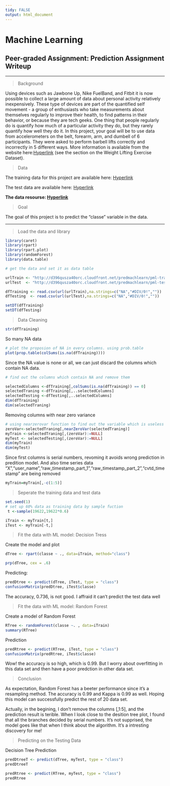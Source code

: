 ---
tidy: FALSE 
output: html_document
---


# Machine Learning
## Peer-graded Assignment: Prediction Assignment Writeup
***


> Background

Using devices such as Jawbone Up, Nike FuelBand, and Fitbit it is now possible to collect a large amount of data about personal activity relatively inexpensively. These type of devices are part of the quantified self movement - a group of enthusiasts who take measurements about themselves regularly to improve their health, to find patterns in their behavior, or because they are tech geeks. One thing that people regularly do is quantify how much of a particular activity they do, but they rarely quantify how well they do it. In this project, your goal will be to use data from accelerometers on the belt, forearm, arm, and dumbell of 6 participants. They were asked to perform barbell lifts correctly and incorrectly in 5 different ways. More information is available from the website here:[Hyperlink](http://web.archive.org/web/20161224072740/http:/groupware.les.inf.puc-rio.br/har)  (see the section on the Weight Lifting Exercise Dataset).


> Data

The training data for this project are available here:
[Hyperlink](https://d396qusza40orc.cloudfront.net/predmachlearn/pml-training.csv)

The test data are available here:
[Hyperlink](https://d396qusza40orc.cloudfront.net/predmachlearn/pml-testing.csv)

**The data resourse: [Hyperlink](http://web.archive.org/web/20161224072740/http:/groupware.les.inf.puc-rio.br/har.)**  


  
> Goal

The goal of this project is to predict the "classe" variable in the data. 


***

> Load the data and library



```{r echo=TRUE}
library(caret)
library(rpart)
library(rpart.plot)
library(randomForest)
library(data.table)

```

```{r echo=TRUE, cache =TRUE}
# get the data and set it as data table

urlTrain <- "http://d396qusza40orc.cloudfront.net/predmachlearn/pml-training.csv"
urlTest  <- "http://d396qusza40orc.cloudfront.net/predmachlearn/pml-testing.csv"

dfTraining <- read.csv(url(urlTrain),na.strings=c("NA","#DIV/0!",""))
dfTesting  <- read.csv(url(urlTest),na.strings=c("NA","#DIV/0!",""))

setDT(dfTraining)
setDT(dfTesting)


```


> Data Cleaning

```{r echo=TRUE}
str(dfTraining)


```
So many NA data

```{r echo=TRUE}
# plot the proposion of NA in every columns. using prob.table
plot(prop.table(colSums(is.na(dfTraining))))

```

Since the NA value is none or all, we can just discard the columns which contain NA data.

```{r echo=TRUE}
# find out the columns which contain NA and remove them

selectedColumns <-dfTraining[,colSums(is.na(dfTraining)) == 0]
selectedTraning <-dfTraining[,..selectedColumns]
selectedTesting <-dfTesting[,..selectedColumns]
dim(dfTraining)
dim(selectedTraning)
```

Removing columns with near zero variance

```{r echo=TRUE, cache =TRUE}
# using nearzerovar function to find out the variable which is useless
zeroVar<-selectedTraning[,nearZeroVar(selectedTraning)]
myTrain <-selectedTraning[,(zeroVar):=NULL]
myTest <- selectedTesting[,(zeroVar):=NULL]
dim(myTrain)
dim(myTest)
```

Since first columns is serial numbers, revoming it avoids wrong prediction in predition model. And also time series data "X","user_name","raw_timestamp_part_1","raw_timestamp_part_2","cvtd_timestamp" are being removed

```{r echo=TRUE}

myTrain=myTrain[,-c(1:5)]

```

> Seperate the training data and test data

```{r echo=TRUE}
set.seed(1)
# set up 60% data as training data by sample fuction
 t <-sample(19622,19622*0.6)

iTrain <- myTrain[t,] 
iTest <- myTrain[-t,] 

```



> Fit the data with ML model: Decision Tress


Create the model and plot

```{r echo=TRUE, cache=TRUE}
dTree <- rpart(classe ~ ., data=iTrain, method="class")

prp(dTree, cex = .6)

```



Predicting:

```{r echo=TRUE, cache=TRUE}
predDtree <- predict(dTree, iTest, type = "class")
confusionMatrix(predDtree, iTest$classe)


```


The accuracy, 0.736, is not good. I affraid it can't predict the test data well 

> Fit the data with ML model: Random Forest

Create a model of Random Forest
```{r echo=TRUE}

RTree <- randomForest(classe ~. , data=iTrain)
summary(RTree)

```


Prediction
```{r echo=TRUE}
predRtree <- predict(RTree, iTest, type = "class")
confusionMatrix(predRtree, iTest$classe)

```


Wow! the accuracy is so high, which is 0.99. But I worry about overfitting in this data set and then have a poor predction in other data set.


> Conclusion

As expectation, Random Forest has a beeter performance since it's a resampling method. The accuracy is 0.99 and Kappa is 0.99 as well. Hoping this model can successfully predict the rest of 20 data set.

Actually, in the begining, I don't remove the columns [,1:5], and the prediction result is terible. When I look close to the desition tree plot, I found that all the branches decided by serial numbers. It's not supprised, the model goes like that when I think about the algorithm. It's a intresting discovery for me!




> Predicting on the Testing Data 

Decision Tree Prediction

```{r echo=TRUE}

predDtreeT <- predict(dTree, myTest, type = "class")
predDtreeT
```



```{r echo=TRUE}
predRtree <- predict(RTree, myTest, type = "class")
predRtree

```





